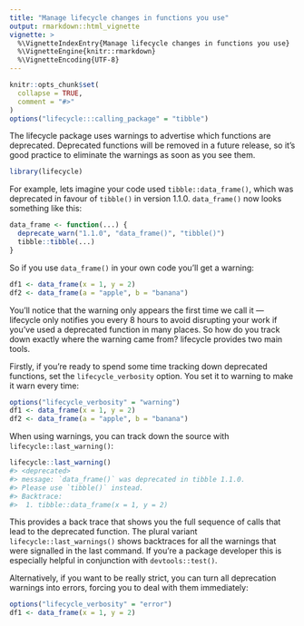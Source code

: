 ```yaml
---
title: "Manage lifecycle changes in functions you use"
output: rmarkdown::html_vignette
vignette: >
  %\VignetteIndexEntry{Manage lifecycle changes in functions you use}
  %\VignetteEngine{knitr::rmarkdown}
  %\VignetteEncoding{UTF-8}
---
```


```r
knitr::opts_chunk$set(
  collapse = TRUE,
  comment = "#>"
)
options("lifecycle:::calling_package" = "tibble")
```

The lifecycle package uses warnings to advertise which functions are deprecated.
Deprecated functions will be removed in a future release, so it's good practice to eliminate the warnings as soon as you see them.

```r
library(lifecycle)
```

For example, lets imagine your code used `tibble::data_frame()`, which was deprecated in favour of `tibble()` in version 1.1.0.
`data_frame()` now looks something like this:

```r
data_frame <- function(...) {
  deprecate_warn("1.1.0", "data_frame()", "tibble()")
  tibble::tibble(...)
}
```

So if you use `data_frame()` in your own code you'll get a warning:

```r
df1 <- data_frame(x = 1, y = 2)
df2 <- data_frame(a = "apple", b = "banana")
```

You'll notice that the warning only appears the first time we call it --- lifecycle only notifies you every 8 hours to avoid disrupting your work if you've used a deprecated function in many places.
So how do you track down exactly where the warning came from?
lifecycle provides two main tools.

Firstly, if you're ready to spend some time tracking down deprecated functions, set the `lifecycle_verbosity` option.
You set it to warning to make it warn every time:

```r
options("lifecycle_verbosity" = "warning")
df1 <- data_frame(x = 1, y = 2)
df2 <- data_frame(a = "apple", b = "banana")
```

When using warnings, you can track down the source with `lifecycle::last_warning()`:

```r
lifecycle::last_warning()
#> <deprecated>
#> message: `data_frame()` was deprecated in tibble 1.1.0.
#> Please use `tibble()` instead.
#> Backtrace:
#>  1. tibble::data_frame(x = 1, y = 2)
```

This provides a back trace that shows you the full sequence of calls that lead to the deprecated function.
The plural variant `lifecycle::last_warnings()` shows backtraces for all the warnings that were signalled in the last command. If you're a package developer this is especially helpful in conjunction with `devtools::test()`.

Alternatively, if you want to be really strict, you can turn all deprecation warnings into errors, forcing you to deal with them immediately:

```r
options("lifecycle_verbosity" = "error")
df1 <- data_frame(x = 1, y = 2)
```

